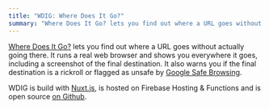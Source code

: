 ```yaml
---
title: "WDIG: Where Does It Go?"
summary: "Where Does It Go? lets you find out where a URL goes without actually going there."
---
```


[Where Does It Go?](https://wdig.ml) lets you find out where a URL goes without actually going there. It runs a real web browser and shows you everywhere it goes, including a screenshot of the final destination. It also warns you if the final destination is a rickroll or flagged as unsafe by [Google Safe Browsing](https://safebrowsing.google.com/).

WDIG is build with [Nuxt.js](https://nuxtjs.org/), is hosted on Firebase Hosting & Functions and is open source [on Github](https://github.com/realprogrammer5000/wdig).

